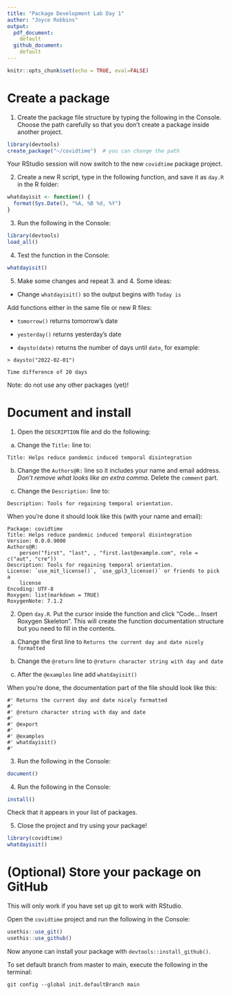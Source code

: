 ```yaml
---
title: "Package Development Lab Day 1"
author: "Joyce Robbins"
output:
  pdf_document:
    default  
  github_document:
    default
---
```


```r
knitr::opts_chunk$set(echo = TRUE, eval=FALSE)
```

# Create a package

1. Create the package file structure by typing the following in the Console. Choose the path carefully so that you don't create a package inside another project. 

```r
library(devtools)
create_package("~/covidtime")  # you can change the path
```

Your RStudio session will now switch to the new `covidtime` package project.


2. Create a new R script, type in the following function, and save it as `day.R` in the R folder:

```r
whatdayisit <- function() {
  format(Sys.Date(), "%A, %B %d, %Y")
}
```

3. Run the following in the Console:

```r
library(devtools)
load_all()
```

4. Test the function in the Console:

```r
whatdayisit()
```

5. Make some changes and repeat 3. and 4. Some ideas:

* Change `whatdayisit()` so the output begins with `Today is`

Add functions either in the same file or new R files:

* `tomorrow()` returns tomorrow's date

* `yesterday()` returns yesterday's date

* `daysto(date)` returns the number of days until `date`, for example:

`> daysto("2022-02-01")`  

`Time difference of 20 days`


Note: do not use any other packages (yet)!

# Document and install

1. Open the `DESCRIPTION` file and do the following:

a) Change the `Title:` line to:

`Title: Helps reduce pandemic induced temporal disintegration`

b) Change the `Authors@R:` line so it includes your name and email address. *Don't remove what looks like an extra comma.* Delete the `comment` part. 

c) Change the `Description:` line to:

`Description: Tools for regaining temporal orientation.`

When you're done it should look like this (with your name and email):

```
Package: covidtime
Title: Helps reduce pandemic induced temporal disintegration
Version: 0.0.0.9000
Authors@R: 
    person("first", "last", , "first.last@example.com", role = c("aut", "cre"))
Description: Tools for regaining temporal orientation.
License: `use_mit_license()`, `use_gpl3_license()` or friends to pick a
    license
Encoding: UTF-8
Roxygen: list(markdown = TRUE)
RoxygenNote: 7.1.2
```

2. Open `day.R`. Put the cursor inside the function and click "Code... Insert Roxygen Skeleton". This will create the function documentation structure but you need to fill in the contents.

a) Change the first line to `Returns the current day and date nicely formatted`

b) Change the `@return` line to `@return character string with day and date`

c) After the `@examples` line add `whatdayisit()` 

When you're done, the documentation part of the file should look like this:

```
#' Returns the current day and date nicely formatted
#'
#' @return character string with day and date
#' 
#' @export
#'
#' @examples
#' whatdayisit()
#' 
```

3. Run the following in the Console:

```r
document()
```

4. Run the following in the Console:

```r
install()
```

Check that it appears in your list of packages. 


5. Close the project and try using your package!

```r
library(covidtime)
whatdayisit()
```

# (Optional) Store your package on GitHub

This will only work if you have set up git to work with RStudio.

Open the `covidtime` project and run the following in the Console:

```r
usethis::use_git()
usethis::use_github()
```

Now anyone can install your package with `devtools::install_github()`.

To set default branch from master to main, execute the following in the terminal:

`git config --global init.defaultBranch main`
